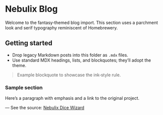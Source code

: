 # Nebulix Blog

Welcome to the fantasy‑themed blog import. This section uses a parchment look and serif typography reminiscent of Homebrewery.

## Getting started

- Drop legacy Markdown posts into this folder as `.mdx` files.
- Use standard MDX headings, lists, and blockquotes; they’ll adopt the theme.

> Example blockquote to showcase the ink‑style rule.

### Sample section

Here’s a paragraph with emphasis and a link to the original project.

— See the source: [Nebulix Dice Wizard](https://github.com/ontariodungeons/nebulix-dice-wizard)

